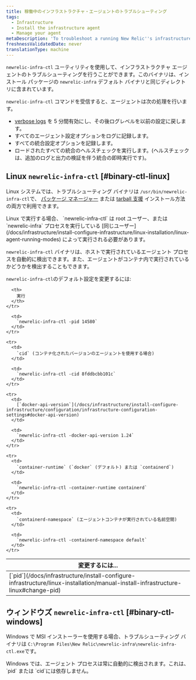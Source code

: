 ```yaml
---
title: 稼働中のインフラストラクチャ・エージェントのトラブルシューティング
tags:
  - Infrastructure
  - Install the infrastructure agent
  - Manage your agent
metaDescription: 'To troubleshoot a running New Relic''s infrastructure agent, use the binary newrelic-infra-ctl.'
freshnessValidatedDate: never
translationType: machine
---
```


`newrelic-infra-ctl` ユーティリティを使用して、インフラストラクチャ エージェントのトラブルシューティングを行うことができます。このバイナリは、インストール パッケージの `newrelic-infra` デフォルト バイナリと同じディレクトリに含まれています。

`newrelic-infra-ctl` コマンドを受信すると、エージェントは次の処理を行います。

* [verbose logs](/docs/infrastructure/new-relic-infrastructure/troubleshooting/generate-logs-troubleshooting-infrastructure) を 5 分間有効にし、その後ログレベルを以前の設定に戻します。
* すべてのエージェント設定オプションをログに記録します。
* すべての統合設定オプションを記録します。
* ロードされたすべての統合のヘルスチェックを実行します。(ヘルスチェックは、追加のログと出力の検証を伴う統合の即時実行です)。

## Linux `newrelic-infra-ctl` [#binary-ctl-linux]

Linux システムでは、トラブルシューティング バイナリは `/usr/bin/newrelic-infra-ctl`で、 [パッケージ マネージャー](/docs/infrastructure/new-relic-infrastructure/installation/install-infrastructure-linux) または [tarball 支援](/docs/infrastructure/install-configure-infrastructure/linux-installation/assisted-install-infrastructure-linux) インストール方法の両方で利用できます。

<Callout variant="important">
  Linux で実行する場合、 `newrelic-infra-ctl` は root ユーザー、または `newrelic-infra` プロセスを実行している [同じユーザー](/docs/infrastructure/install-configure-infrastructure/linux-installation/linux-agent-running-modes) によって実行される必要があります。
</Callout>

`newrelic-infra-ctl` バイナリは、ホストで実行されているエージェント プロセスを自動的に検出できます。また、エージェントがコンテナ内で実行されているかどうかを検出することもできます。

`newrelic-infra-ctl`のデフォルト設定を変更するには:

<table>
  <thead>
    <tr>
      <th style={{ width: "300px" }}>
        変更するには...
      </th>

      <th>
        実行
      </th>
    </tr>
  </thead>

  <tbody>
    <tr>
      <td>
        [`pid`](/docs/infrastructure/install-configure-infrastructure/linux-installation/manual-install-infrastructure-linux#change-pid)
      </td>

      <td>
        `newrelic-infra-ctl -pid 14580`
      </td>
    </tr>

    <tr>
      <td>
        `cid` (コンテナ化されたバージョンのエージェントを使用する場合)
      </td>

      <td>
        `newrelic-infra-ctl -cid 8fddbcbb101c`
      </td>
    </tr>

    <tr>
      <td>
        [`docker-api-version`](/docs/infrastructure/install-configure-infrastructure/configuration/infrastructure-configuration-settings#docker-api-version)
      </td>

      <td>
        `newrelic-infra-ctl -docker-api-version 1.24`
      </td>
    </tr>

    <tr>
      <td>
        `container-runtime` (`docker` (デフォルト) または `containerd`)
      </td>

      <td>
        `newrelic-infra-ctl -container-runtime containerd`
      </td>
    </tr>

    <tr>
      <td>
        `containerd-namespace` (エージェントコンテナが実行されている名前空間)
      </td>

      <td>
        `newrelic-infra-ctl -containerd-namespace default`
      </td>
    </tr>
  </tbody>
</table>

## ウィンドウズ `newrelic-infra-ctl` [#binary-ctl-windows]

Windows で MSI インストーラーを使用する場合、トラブルシューティング バイナリは `C:\Program Files\New Relic\newrelic-infra\newrelic-infra-ctl.exe`です。

<Callout variant="important">
  Windows では、エージェント プロセスは常に自動的に検出されます。これは、 `pid` または `cid`には依存しません。
</Callout>
